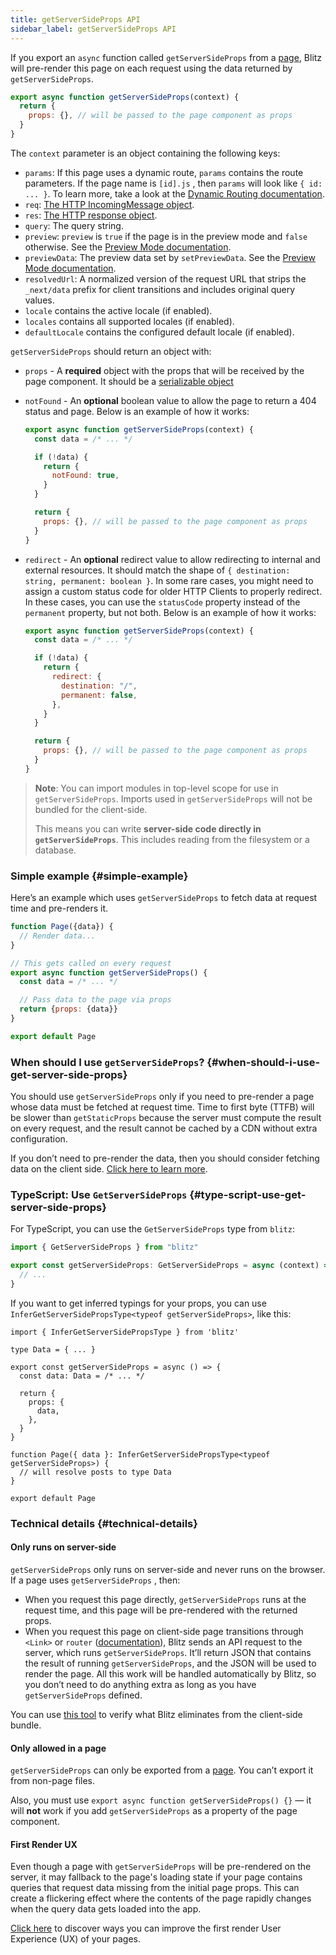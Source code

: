```yaml
---
title: getServerSideProps API
sidebar_label: getServerSideProps API
---
```


If you export an `async` function called `getServerSideProps` from a
[page](./pages), Blitz will pre-render this page on each request using the
data returned by `getServerSideProps`.

```js
export async function getServerSideProps(context) {
  return {
    props: {}, // will be passed to the page component as props
  }
}
```

The `context` parameter is an object containing the following keys:

- `params`: If this page uses a dynamic route, `params` contains the route
  parameters. If the page name is `[id].js` , then `params` will look like
  `{ id: ... }`. To learn more, take a look at the
  [Dynamic Routing documentation](/docs/routing#dynamic-route-segments).
- `req`:
  [The HTTP IncomingMessage object](https://nodejs.org/api/http.html#http_class_http_incomingmessage).
- `res`:
  [The HTTP response object](https://nodejs.org/api/http.html#http_class_http_serverresponse).
- `query`: The query string.
- `preview`: `preview` is `true` if the page is in the preview mode and
  `false` otherwise. See the [Preview Mode documentation](./preview-mode).
- `previewData`: The preview data set by `setPreviewData`. See the
  [Preview Mode documentation](./preview-mode).
- `resolvedUrl`: A normalized version of the request URL that strips the
  `_next/data` prefix for client transitions and includes original query
  values.
- `locale` contains the active locale (if enabled).
- `locales` contains all supported locales (if enabled).
- `defaultLocale` contains the configured default locale (if enabled).

`getServerSideProps` should return an object with:

- `props` - A **required** object with the props that will be received by
  the page component. It should be a
  [serializable object](https://en.wikipedia.org/wiki/Serialization)
- `notFound` - An **optional** boolean value to allow the page to return a
  404 status and page. Below is an example of how it works:

  ```js
  export async function getServerSideProps(context) {
    const data = /* ... */

    if (!data) {
      return {
        notFound: true,
      }
    }

    return {
      props: {}, // will be passed to the page component as props
    }
  }
  ```

- `redirect` - An **optional** redirect value to allow redirecting to
  internal and external resources. It should match the shape of
  `{ destination: string, permanent: boolean }`. In some rare cases, you
  might need to assign a custom status code for older HTTP Clients to
  properly redirect. In these cases, you can use the `statusCode` property
  instead of the `permanent` property, but not both. Below is an example
  of how it works:

  ```js
  export async function getServerSideProps(context) {
    const data = /* ... */

    if (!data) {
      return {
        redirect: {
          destination: "/",
          permanent: false,
        },
      }
    }

    return {
      props: {}, // will be passed to the page component as props
    }
  }
  ```

> **Note**: You can import modules in top-level scope for use in
> `getServerSideProps`. Imports used in `getServerSideProps` will not be
> bundled for the client-side.
>
> This means you can write **server-side code directly in
> `getServerSideProps`**. This includes reading from the filesystem or a
> database.

### Simple example {#simple-example}

Here’s an example which uses `getServerSideProps` to fetch data at request
time and pre-renders it.

```jsx
function Page({data}) {
  // Render data...
}

// This gets called on every request
export async function getServerSideProps() {
  const data = /* ... */

  // Pass data to the page via props
  return {props: {data}}
}

export default Page
```

### When should I use `getServerSideProps`? {#when-should-i-use-get-server-side-props}

You should use `getServerSideProps` only if you need to pre-render a page
whose data must be fetched at request time. Time to first byte (TTFB) will
be slower than `getStaticProps` because the server must compute the result
on every request, and the result cannot be cached by a CDN without extra
configuration.

If you don’t need to pre-render the data, then you should consider
fetching data on the client side.
[Click here to learn more](/docs/query-usage).

### TypeScript: Use `GetServerSideProps` {#type-script-use-get-server-side-props}

For TypeScript, you can use the `GetServerSideProps` type from `blitz`:

```ts
import { GetServerSideProps } from "blitz"

export const getServerSideProps: GetServerSideProps = async (context) => {
  // ...
}
```

If you want to get inferred typings for your props, you can use
`InferGetServerSidePropsType<typeof getServerSideProps>`, like this:

```tsx
import { InferGetServerSidePropsType } from 'blitz'

type Data = { ... }

export const getServerSideProps = async () => {
  const data: Data = /* ... */

  return {
    props: {
      data,
    },
  }
}

function Page({ data }: InferGetServerSidePropsType<typeof getServerSideProps>) {
  // will resolve posts to type Data
}

export default Page
```

### Technical details {#technical-details}

#### Only runs on server-side

`getServerSideProps` only runs on server-side and never runs on the
browser. If a page uses `getServerSideProps` , then:

- When you request this page directly, `getServerSideProps` runs at the
  request time, and this page will be pre-rendered with the returned
  props.
- When you request this page on client-side page transitions through
  `<Link>` or `router` ([documentation](/docs/router)), Blitz sends an API
  request to the server, which runs `getServerSideProps`. It’ll return
  JSON that contains the result of running `getServerSideProps`, and the
  JSON will be used to render the page. All this work will be handled
  automatically by Blitz, so you don’t need to do anything extra as long
  as you have `getServerSideProps` defined.

You can use [this tool](https://next-code-elimination.now.sh/) to verify
what Blitz eliminates from the client-side bundle.

#### Only allowed in a page

`getServerSideProps` can only be exported from a [page](./pages). You
can’t export it from non-page files.

Also, you must use `export async function getServerSideProps() {}` — it
will **not** work if you add `getServerSideProps` as a property of the
page component.

#### First Render UX

Even though a page with `getServerSideProps` will be pre-rendered on the
server, it may fallback to the page's loading state if your page contains
queries that request data missing from the initial page props. This can
create a flickering effect where the contents of the page rapidly changes
when the query data gets loaded into the app.

[Click here](./pages#first-render-ux) to discover ways you can improve the
first render User Experience (UX) of your pages.
